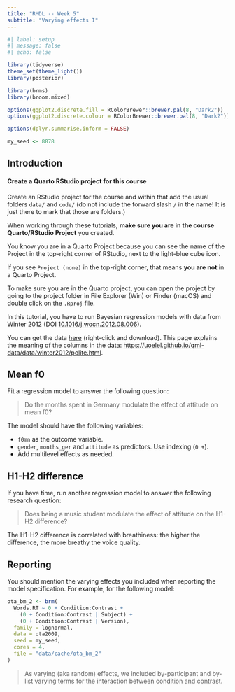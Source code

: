```yaml
---
title: "RMDL -- Week 5"
subtitle: "Varying effects I"
---
```


```r
#| label: setup
#| message: false
#| echo: false

library(tidyverse)
theme_set(theme_light())
library(posterior)

library(brms)
library(broom.mixed)

options(ggplot2.discrete.fill = RColorBrewer::brewer.pal(8, "Dark2"))
options(ggplot2.discrete.colour = RColorBrewer::brewer.pal(8, "Dark2"))

options(dplyr.summarise.inform = FALSE)

my_seed <- 8878
```


## Introduction

::: callout-warning
#### Create a Quarto RStudio project for this course

Create an RStudio project for the course and within that add the usual folders `data/` and `code/` (do not include the forward slash `/` in the name! It is just there to mark that those are folders.)

When working through these tutorials, **make sure you are in the course Quarto/RStudio Project** you created.

You know you are in a Quarto Project because you can see the name of the Project in the top-right corner of RStudio, next to the light-blue cube icon.

If you see `Project (none)` in the top-right corner, that means **you are not** in a Quarto Project.

To make sure you are in the Quarto project, you can open the project by going to the project folder in File Explorer (Win) or Finder (macOS) and double click on the `.Rproj` file.
:::

In this tutorial, you have to run Bayesian regression models with data from Winter 2012 (DOI [10.1016/j.wocn.2012.08.006](https://doi.org/10.1016/j.wocn.2012.08.006)).

You can get the data [here](/data/winter2012/polite.csv) (right-click and download). This page explains the meaning of the columns in the data: <https://uoelel.github.io/qml-data/data/winter2012/polite.html>.

## Mean f0

Fit a regression model to answer the following question:

> Do the months spent in Germany modulate the effect of attitude on mean f0?

The model should have the following variables:

- `f0mn` as the outcome variable.
- `gender`, `months_ger` and `attitude` as predictors. Use indexing (`0 +`).
- Add multilevel effects as needed.

## H1-H2 difference

If you have time, run another regression model to answer the following research question:

> Does being a music student modulate the effect of attitude on the H1-H2 difference?

The H1-H2 difference is correlated with breathiness: the higher the difference, the more breathy the voice quality.

## Reporting

You should mention the varying effects you included when reporting the model specification. For example, for the following model:

```r
ota_bm_2 <- brm(
  Words.RT ~ 0 + Condition:Contrast +
    (0 + Condition:Contrast | Subject) +
    (0 + Condition:Contrast | Version),
  family = lognormal,
  data = ota2009,
  seed = my_seed,
  cores = 4,
  file = "data/cache/ota_bm_2"
)
```

> As varying (aka random) effects, we included by-participant and by-list varying terms for the interaction between condition and contrast.
